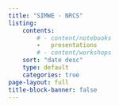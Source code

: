 ```yaml
---
title: "SIMWE - NRCS"
listing:
    contents:
        # - content/notebooks
        -   presentations
        # - content/workshops
    sort: "date desc"
    type: default
    categories: true
page-layout: full
title-block-banner: false
---
```

